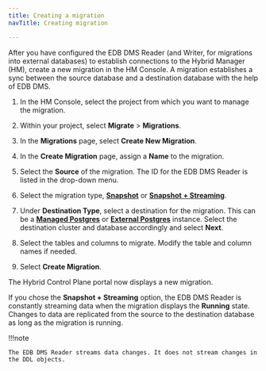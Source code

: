 ```yaml
---
title: Creating a migration
navTitle: Creating migration

---
```


After you have configured the EDB DMS Reader (and Writer, for migrations into external databases) to establish connections to the Hybrid Manager (HM), create a new migration in the HM Console. A migration establishes a sync between the source database and a destination database with the help of EDB DMS.

1.  In the HM Console, select the project from which you want to manage the migration.

2.  Within your project, select **Migrate** > **Migrations**. 

3.  In the **Migrations** page, select **Create New Migration**. 

4.  In the **Create Migration** page, assign a **Name** to the migration. 

5.  Select the **Source** of the migration. The ID for the EDB DMS Reader is listed in the drop-down menu.

6.  Select the migration type, [**Snapshot**](../terminology.mdx#snapshot-migration) or [**Snapshot + Streaming**](../terminology.mdx#snapshot--streaming-migration).

7.  Under **Destination Type**, select a destination for the migration. This can be a [**Managed Postgres**](../terminology.mdx#managed-postgres) or [**External Postgres**](../terminology.mdx#external-postgres) instance. Select the destination cluster and database accordingly and select **Next**.

8.  Select the tables and columns to migrate. Modify the table and column names if needed.

9.  Select **Create Migration**.

The Hybrid Control Plane portal now displays a new migration.

If you chose the **Snapshot + Streaming** option, the EDB DMS Reader is constantly streaming data when the migration displays the **Running** state. Changes to data are replicated from the source to the destination database as long as the migration is running. 

!!!note

    The EDB DMS Reader streams data changes. It does not stream changes in the DDL objects.
